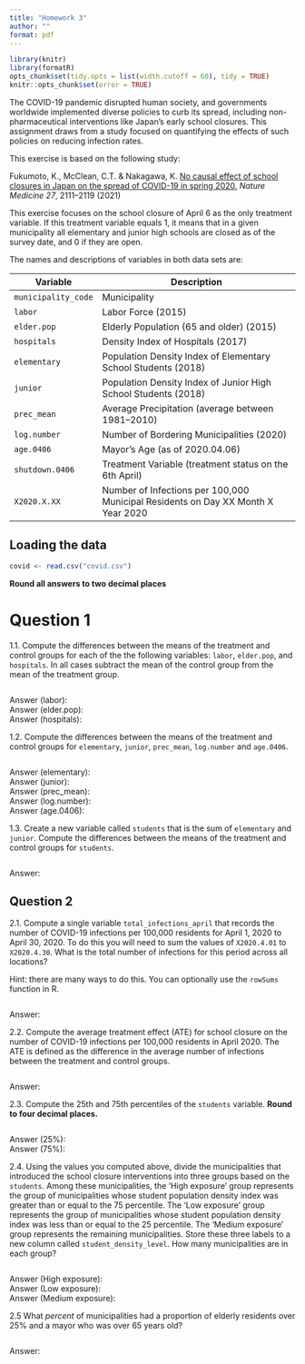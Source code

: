 ```yaml
---
title: "Homework 3"
author: ""
format: pdf
---
```


```r
library(knitr)
library(formatR)
opts_chunk$set(tidy.opts = list(width.cutoff = 60), tidy = TRUE)    
knitr::opts_chunk$set(error = TRUE)

```

The COVID-19 pandemic disrupted human society, and governments worldwide implemented diverse policies to curb its spread, including non-pharmaceutical interventions like Japan's early school closures. This assignment draws from a study focused on quantifying the effects of such policies on reducing infection rates.

This exercise is based on the following study: 

Fukumoto, K., McClean, C.T. & Nakagawa, K. [No causal effect of school closures in Japan on the spread of COVID-19 in spring 2020.](https://doi.org/10.1038/s41591-021-01571-8) *Nature Medicine 27*, 2111–2119 (2021)

This exercise focuses on the school closure of April 6 as the only treatment variable.  If this treatment variable equals 1, it means that in a given municipality all elementary and junior high schools are closed as of the survey date, and 0 if they are open.

The names and descriptions of variables in both data sets are:

| Variable            | Description                                                                      |
|---------------------|----------------------------------------------------------------------------------|
| `municipality_code` | Municipality                                                                     |
| `labor`             | Labor Force (2015)                                                               |
| `elder.pop`         | Elderly Population (65 and older) (2015)                                         |
| `hospitals`         | Density Index of Hospitals (2017)                                                |
| `elementary`        | Population Density Index of Elementary School Students (2018)                    |
| `junior`            | Population Density Index of Junior High School Students (2018)                   |
| `prec_mean`         | Average Precipitation (average between 1981–2010)                                |
| `log.number`        | Number of Bordering Municipalities (2020)                                        |
| `age.0406`          | Mayor's Age (as of 2020.04.06)                                                   |
| `shutdown.0406`     | Treatment Variable (treatment status on the 6th April)                           |
| `X2020.X.XX`        | Number of Infections per 100,000 Municipal Residents on Day XX Month X Year 2020 |

## Loading the data

```r
covid <- read.csv("covid.csv")
```

**Round all answers to two decimal places**

# Question 1

1.1. Compute the differences between the means of the treatment and control groups for each of the the following variables: `labor`, `elder.pop`, and `hospitals`.  In all cases subtract the mean of the control group from the mean of the treatment group.

```r

```

Answer (labor):   
Answer (elder.pop):  
Answer (hospitals):  

1.2. Compute the differences between the means of the treatment and control groups for `elementary`, `junior`, `prec_mean`, `log.number` and `age.0406`.

```r

```
Answer (elementary):    
Answer (junior):    
Answer (prec_mean):   
Answer (log.number):  
Answer (age.0406): 

1.3. Create a new variable called `students` that is the sum of `elementary` and `junior`. Compute the differences between the means of the treatment and control groups for `students`. 

```r

```
Answer: 

## Question 2

2.1. Compute a single variable `total_infections_april` that records the number of COVID-19 infections per 100,000 residents for April 1, 2020 to April 30, 2020. To do this you will need to sum the values of `X2020.4.01` to `X2020.4.30`.  What is the total number of infections for this period across all locations?

Hint: there are many ways to do this.  You can optionally use the `rowSums` function in R.

```r

```
Answer:

2.2. Compute the average treatment effect (ATE) for school closure on the number of COVID-19 infections per 100,000 residents in April 2020. The ATE is defined as the difference in the average number of infections between the treatment and control groups. 

```r

```
Answer: 

2.3. Compute the 25th and 75th percentiles of the `students` variable. **Round to four decimal places.**

```r

```
Answer (25%):   
Answer (75%):   

2.4. Using the values you computed above, divide the municipalities that introduced the school closure interventions into three groups based on the `students`. Among these municipalities, the 'High exposure' group represents the group of municipalities whose student population density index was greater than or equal to the 75 percentile. The 'Low exposure' group represents the group of municipalities whose student population density index was less than or equal to the 25 percentile. The 'Medium exposure' group represents the remaining municipalities.  Store these three labels to a new column called `student_density_level`. How many municipalities are in each group?

```r

```

Answer (High exposure):  
Answer (Low exposure):   
Answer (Medium exposure):   

2.5 What *percent* of municipalities had a proportion of elderly residents over 25% and a mayor who was over 65 years old?

```r

```
Answer: 
